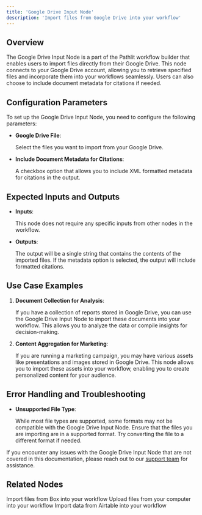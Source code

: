 ```yaml
---
title: 'Google Drive Input Node'
description: 'Import files from Google Drive into your workflow'
---
```


## Overview
The Google Drive Input Node is a part of the Pathlit workflow builder that enables users to import files directly from their Google Drive. This node connects to your Google Drive account, allowing you to retrieve specified files and incorporate them into your workflows seamlessly. Users can also choose to include document metadata for citations if needed.

## Configuration Parameters

To set up the Google Drive Input Node, you need to configure the following parameters:

* **Google Drive File**:

    Select the files you want to import from your Google Drive.

* **Include Document Metadata for Citations**:

    A checkbox option that allows you to include XML formatted metadata for citations in the output.

## Expected Inputs and Outputs
- **Inputs**:

  This node does not require any specific inputs from other nodes in the workflow.

- **Outputs**:

  The output will be a single string that contains the contents of the imported files. If the metadata option is selected, the output will include formatted citations.

## Use Case Examples
1. **Document Collection for Analysis**:

    If you have a collection of reports stored in Google Drive, you can use the Google Drive Input Node to import these documents into your workflow. This allows you to analyze the data or compile insights for decision-making.

2. **Content Aggregation for Marketing**:

    If you are running a marketing campaign, you may have various assets like presentations and images stored in Google Drive. This node allows you to import these assets into your workflow, enabling you to create personalized content for your audience.

## Error Handling and Troubleshooting
- **Unsupported File Type**:

    While most file types are supported, some formats may not be compatible with the Google Drive Input Node. Ensure that the files you are importing are in a supported format. Try converting the file to a different format if needed.

If you encounter any issues with the Google Drive Input Node that are not covered in this documentation, please reach out to our [support team](mailto:dev@pathlit.ai) for assistance.

## Related Nodes
<CardGroup>
  <Card
    title="Box Input Node"
    href="/pathways/box-input"
  >
    Import files from Box into your workflow
  </Card>
  <Card
    title="Document Data Node"
    href="/pathways/document-data"
  >
    Upload files from your computer into your workflow
  </Card>
  <Card
    title="Airtable Input Node"
    href="/pathways/airtable-in"
  >
    Import data from Airtable into your workflow
  </Card>
</CardGroup>